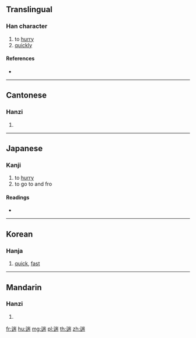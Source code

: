 {{character info/new}}
==Translingual==

===Han character===
{{Han char|rn=162|rad=辵|as=09|sn=13|four=32302|canj=YUMB}}

# to [[hurry]]
# [[quickly]]

====References====
* {{Han ref|kx=1261.030|dkj=38988|dj=1751.070|hdz=63859.020|uh=9044|ud=36932|bh=E0A1|bd=57505}}

----

==Cantonese==

===Hanzi===
{{yue-hanzi|jyut=|y=chyun4}}

# {{defn|lang=yue|sort=辵09}}

----

==Japanese==

===Kanji===
{{ja-kanji|grade=|rs=辵09}}

# to [[hurry]]
# to go to and fro

====Readings====
* {{ja-readings|on=[[せん]] (sen), [[ぜん]] (zen)|kun=[[しばしば]] (shibashiba)|nanori=}}

----

==Korean==

===Hanja===
{{ko-hanja|hangeul=천|rv=cheon|mr=ch'ŏn}}

# [[quick]], [[fast]]

----

==Mandarin==

===Hanzi===
{{cmn-hanzi|pin=[[chuán]] ([[chuan2]])|wg=ch'uan<sup>2</sup>}}

# {{defn|lang=cmn|sort=辵09}}

[[fr:遄]]
[[hu:遄]]
[[mg:遄]]
[[pl:遄]]
[[th:遄]]
[[zh:遄]]